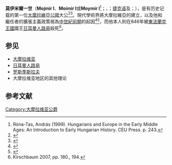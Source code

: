 {{Infobox royalty
|name =莫伊米爾一世
|succession=[[大摩拉維亞公國|摩拉維亞統治者]]
|image =Mojmir kniieza Velkomoravske.jpg
|caption=[[斯洛伐克克朗|斯洛伐克克朗]]紙幣上的莫伊米爾一世（1944）
|reign =820年代或830年代－846年
|predecessor =莫紀瑪（？）
|successor =[[羅斯季斯拉夫_(大摩拉維亞)|羅斯季斯拉夫]]
|spouse =
|issue =
|house ={{le|莫伊米爾王朝|House of Mojmir}}
|father = 莫伊米爾（？）
|mother =
|birth_date =
|birth_place =
|death_date =846年
|death_place =
|date of burial =
|place of burial =
}}

'''莫伊米爾一世'''（'''Mojmir I'''、'''Moimir I'''或'''Moymir I'''<ref>Róna-Tas, András (1999). Hungarians and Europe in the Early Middle Ages: An Introduction to Early Hungarian History. CEU Press. p. 243.</ref>；{{lang-la|Moimarus}}、{{lang|la|Moymarus}}；[[捷克语|捷克语]]及{{lang-sk|Mojmír I}}；{{bd|？||846年}}），是有历史记载的第一位[[大摩拉維亞公國|大摩拉維亞公國]]大公<ref name='Vlasto 20'>{{harvnb|Vlasto|1970|p=20}}</ref><ref name='Goldberg 138'>{{harvnb|Goldberg|2006|p=138}}</ref>。現代學術界將大摩拉維亞的建立，以及他和繼任者的擴張主義政策視為[[中世紀前期|中世紀前期]]的起因<ref name='Barford 109'>{{harvnb|Barford|2001|p=109}}</ref><ref>{{harvnb|Kirschbaum|2007|p=194}}</ref>，而他本人則在846年被[[東法蘭克王國|東法蘭克王國]]國王[[日耳曼人路易|日耳曼人路易]]殺死<ref>Kirschbaum 2007, pp. 180., 194.</ref>。

== 参见 ==
*[[大摩拉维亚|大摩拉维亚]]
*[[日耳曼人路易|日耳曼人路易]]
*[[罗斯季斯拉夫_(大摩拉维亚)|罗斯季斯拉夫]]
*大摩拉维亚地区的其他理论

==参考文献==
{{reflist}}

[[Category:大摩拉维亚公爵|Category:大摩拉维亚公爵]]
